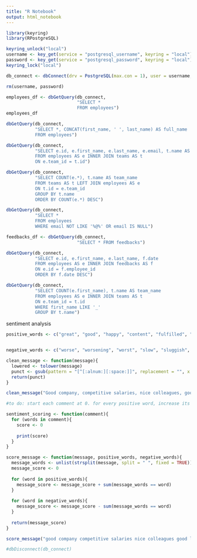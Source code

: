 ```yaml
---
title: "R Notebook"
output: html_notebook
---
```



```r
library(keyring)
library(RPostgreSQL)

keyring_unlock("local")
username <- key_get(service = "postgresql_username", keyring = "local")
password <- key_get(service = "postgresql_password", keyring = "local")
keyring_lock("local")

db_connect <- dbConnect(drv = PostgreSQL(max.con = 1), user = username, password = password, dbname = "acme_employees", host = "localhost")

rm(username, password)
```

```r
employees_df <- dbGetQuery(db_connect, 
                           "SELECT *
                           FROM employees")
employees_df
```

```r
dbGetQuery(db_connect, 
           "SELECT *, CONCAT(first_name, ' ', last_name) AS full_name
           FROM employees")
```

```r
dbGetQuery(db_connect, 
           "SELECT e.id, e.first_name, e.last_name, e.email, t.name AS team_name
           FROM employees AS e INNER JOIN teams AS t
           ON e.team_id = t.id")
```

```r
dbGetQuery(db_connect, 
           "SELECT COUNT(e.*), t.name AS team_name
           FROM teams AS t LEFT JOIN employees AS e
           ON t.id = e.team_id
           GROUP BY t.name
           ORDER BY COUNT(e.*) DESC")
```

```r
dbGetQuery(db_connect, 
           "SELECT * 
           FROM employees
           WHERE email NOT LIKE '%@%' OR email IS NULL")
```

```r
feedbacks_df <- dbGetQuery(db_connect, 
                           "SELECT * FROM feedbacks")
```

```r
dbGetQuery(db_connect, 
           "SELECT e.id, e.first_name, e.last_name, f.date
           FROM employees AS e INNER JOIN feedbacks AS f
           ON e.id = f.employee_id
           ORDER BY f.date DESC")
```

```r
dbGetQuery(db_connect, 
           "SELECT COUNT(e.first_name), t.name AS team_name
           FROM employees AS e INNER JOIN teams AS t
           ON e.team_id = t.id
           WHERE first_name LIKE '_'
           GROUP BY t.name")
```


sentiment analysis
```r
positive_words <- c("great", "good", "happy", "content", "fulfilled", "fulfilled", "positive", "positives", "cheerful", "nice", "ambition", "ambitions", "ambitious", "friendly", "progress", "joy", "fast", "achieve", "achieving", "achievements", "best", "better",  "unlimited", "pros", "competitive", "opportunity", "advancement", "friendly", "smart", "interesting", "challenging", "grow", "caring", "balance", "helpful")


negative_words <- c("worse", "worsening", "worst", "slow", "sluggish", "impatient", "unfulfilled", "unfulfilling", "negative", "bad", "limited", "limit", "limitations", "cons", "frustrated", "frustrating", "frustration", "dull", "boring", "politics", "political", "ignore", "ignored", "ignoring", "sad", "depressed", "depressing", "nasty", "stress", "stresses", "stressed", "horrid", "horrible", "terrible", "deadline", "deadlines", "uncaring", "remote")
```

```r
clean_message <- function(message){
  lowered <- tolower(message)
  punct <- gsub(pattern = "[^[:alnum:][:space:]]", replacement = "", x = lowered)
  return(punct)
}

clean_message("Good company, competitive salaries, nice colleagues, good location, but the food in the canteen is just terrible!")

#to do: start each comment at 0. for every positive word, increase its score by 1. for every negative word, decrease its score by 1. at the end, its score will be its positivity.

sentiment_scoring <- function(comment){
  for (words in comment){
    score <- 0
    
    print(score)
  }
}
```
```r
score_message <- function(message, positive_words, negative_words){
  message_words <- unlist(strsplit(message, split = " ", fixed = TRUE))
  message_score <- 0
  
  for (word in positive_words){
    message_score <- message_score + sum(message_words == word)
  }
  
  for (word in negative_words){
    message_score <- message_score - sum(message_words == word)
  }
  
  return(message_score)
}
```

```r
score_message("good company competitive salaries nice colleagues good location but the food in the canteen is just terrible", positive_words, negative_words)
```




```r
#dbDisconnect(db_connect)
```

